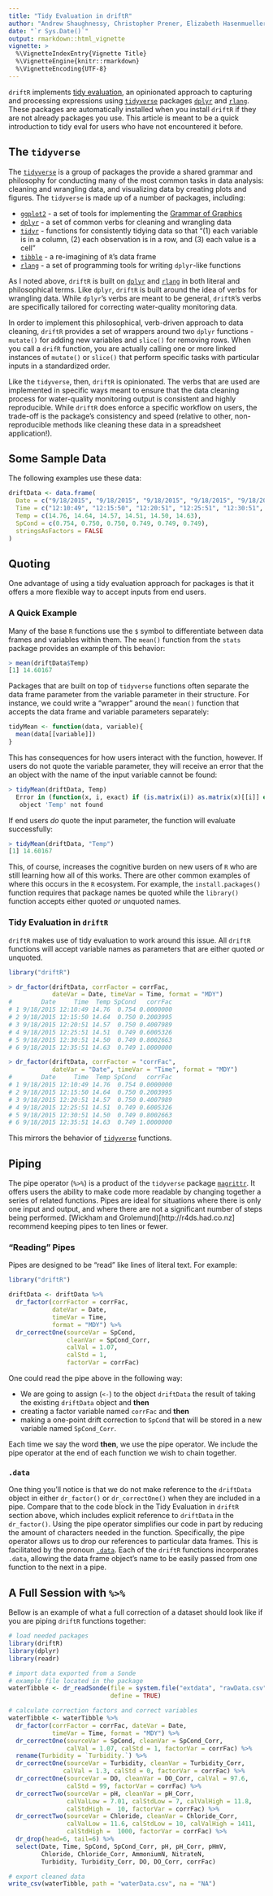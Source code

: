 ```yaml
---
title: "Tidy Evaluation in driftR"
author: "Andrew Shaughnessy, Christopher Prener, Elizabeth Hasenmueller"
date: "`r Sys.Date()`"
output: rmarkdown::html_vignette
vignette: >
  %\VignetteIndexEntry{Vignette Title}
  %\VignetteEngine{knitr::rmarkdown}
  %\VignetteEncoding{UTF-8}
---
```


`driftR` implements [tidy evaluation](http://rlang.tidyverse.org/articles/tidy-evaluation.html), an opinionated approach to capturing and processing expressions using [`tidyverse`](https://www.tidyverse.org) packages [`dplyr`](http://dplyr.tidyverse.org) and [`rlang`](http://rlang.tidyverse.org). These packages are automatically installed when you install `driftR` if they are not already packages you use. This article is meant to be a quick introduction to tidy eval for users who have not encountered it before.

## The `tidyverse`
The [`tidyverse`](https://www.tidyverse.org) is a group of packages the provide a shared grammar and philosophy for conducting many of the most common tasks in data analysis: cleaning and wrangling data, and visualizing data by creating plots and figures. The `tidyverse` is made up of a number of packages, including:

* [`ggplot2`](http://ggplot2.tidyverse.org) - a set of tools for implementing the [Grammar of Graphics](http://vita.had.co.nz/papers/layered-grammar.pdf)
* [`dplyr`](http://dplyr.tidyverse.org) - a set of common verbs for cleaning and wrangling data
* [`tidyr`](http://tidyr.tidyverse.org) - functions for consistently tidying data so that "(1) each variable is in a column, (2) each observation is in a row, and (3) each value is a cell"
* [`tibble`](http://tibble.tidyverse.org) - a re-imagining of `R`'s data frame
* [`rlang`](http://rlang.tidyverse.org) - a set of programming tools for writing `dplyr`-like functions

As I noted above, `driftR` is built on [`dplyr`](http://dplyr.tidyverse.org) and [`rlang`](http://rlang.tidyverse.org) in both literal and philosophical terms. Like `dplyr`, `driftR` is built around the idea of verbs for wrangling data. While `dplyr`'s verbs are meant to be general, `driftR`'s verbs are specifically tailored for correcting water-quality monitoring data. 

In order to implement this philosophical, verb-driven approach to data cleaning, `driftR` provides a set of wrappers around two `dplyr` functions - `mutate()` for adding new variables and `slice()` for removing rows. When you call a `drifR` function, you are actually calling one or more linked instances of `mutate()` or `slice()` that perform specific tasks with particular inputs in a standardized order. 

Like the `tidyverse`, then, `driftR` is opinionated. The verbs that are used are implemented in specific ways meant to ensure that the data cleaning process for water-quality monitoring output is consistent and highly reproducible. While `driftR` does enforce a specific workflow on users, the trade-off is the package's consistency and speed (relative to other, non-reproducible methods like cleaning these data in a spreadsheet application!).

## Some Sample Data
The following examples use these data:

```r
driftData <- data.frame(
  Date = c("9/18/2015", "9/18/2015", "9/18/2015", "9/18/2015", "9/18/2015", "9/18/2015"),
  Time = c("12:10:49", "12:15:50", "12:20:51", "12:25:51", "12:30:51", "12:35:51"),
  Temp = c(14.76, 14.64, 14.57, 14.51, 14.50, 14.63),
  SpCond = c(0.754, 0.750, 0.750, 0.749, 0.749, 0.749),
  stringsAsFactors = FALSE
)
```

## Quoting

One advantage of using a tidy evaluation approach for packages is that it offers a more flexible way to accept inputs from end users.

### A Quick Example

Many of the base `R` functions use the `$` symbol to differentiate between data frames and variables within them. The `mean()` function from the `stats` package provides an example of this behavior:

```r
> mean(driftData$Temp)
[1] 14.60167
```

Packages that are built on top of `tidyverse` functions often separate the data frame parameter from the variable parameter in their structure. For instance, we could write a "wrapper" around the `mean()` function that accepts the data frame and variable parameters separately:

```r
tidyMean <- function(data, variable){
  mean(data[[variable]])
}
```

This has consequences for how users interact with the function, however. If users do not quote the variable parameter, they will receive an error that the an object with the name of the input variable cannot be found:

```r
> tidyMean(driftData, Temp)
  Error in (function(x, i, exact) if (is.matrix(i)) as.matrix(x)[[i]] else .subset2(x,  : 
   object 'Temp' not found 
```

If end users *do* quote the input parameter, the function will evaluate successfully:

```r
> tidyMean(driftData, "Temp")
[1] 14.60167
```

This, of course, increases the cognitive burden on new users of `R` who are still learning how all of this works. There are other common examples of where this occurs in the `R` ecosystem. For example, the `install.packages()` function requires that package names be quoted while the `library()` function accepts either quoted *or* unquoted names.

### Tidy Evaluation in `driftR`
`driftR` makes use of tidy evaluation to work around this issue. All `driftR` functions will accept variable names as parameters that are either quoted *or* unquoted.

```r
library("driftR")

> dr_factor(driftData, corrFactor = corrFac, 
            dateVar = Date, timeVar = Time, format = "MDY")
#        Date     Time  Temp SpCond   corrFac
# 1 9/18/2015 12:10:49 14.76  0.754 0.0000000
# 2 9/18/2015 12:15:50 14.64  0.750 0.2003995
# 3 9/18/2015 12:20:51 14.57  0.750 0.4007989
# 4 9/18/2015 12:25:51 14.51  0.749 0.6005326
# 5 9/18/2015 12:30:51 14.50  0.749 0.8002663
# 6 9/18/2015 12:35:51 14.63  0.749 1.0000000

> dr_factor(driftData, corrFactor = "corrFac", 
            dateVar = "Date", timeVar = "Time", format = "MDY")
#        Date     Time  Temp SpCond   corrFac
# 1 9/18/2015 12:10:49 14.76  0.754 0.0000000
# 2 9/18/2015 12:15:50 14.64  0.750 0.2003995
# 3 9/18/2015 12:20:51 14.57  0.750 0.4007989
# 4 9/18/2015 12:25:51 14.51  0.749 0.6005326
# 5 9/18/2015 12:30:51 14.50  0.749 0.8002663
# 6 9/18/2015 12:35:51 14.63  0.749 1.0000000
```

This mirrors the behavior of [`tidyverse`](https://www.tidyverse.org) functions.

## Piping
The pipe operator (`%>%`) is a product of the `tidyverse` package [`magrittr`](http://magrittr.tidyverse.org). It offers users the ability to make code more readable by changing together a series of related functions. Pipes are ideal for situations where there is only one input and output, and where there are not a significant number of steps being performed. [Wickham and Grolemund)[http://r4ds.had.co.nz] recommend keeping pipes to ten lines or fewer.

### "Reading" Pipes

Pipes are designed to be "read" like lines of literal text. For example:

```r
library("driftR")

driftData <- driftData %>%
  dr_factor(corrFactor = corrFac, 
            dateVar = Date, 
            timeVar = Time, 
            format = "MDY") %>%
  dr_correctOne(sourceVar = SpCond, 
                cleanVar = SpCond_Corr, 
                calVal = 1.07, 
                calStd = 1, 
                factorVar = corrFac)
```

One could read the pipe above in the following way:

* We are going to assign (`<-`) to the object `driftData` the result of taking the existing `driftData` object and **then**
* creating a factor variable named `corrFac` and **then**
* making a one-point drift correction to `SpCond` that will be stored in a new variable named `SpCond_Corr`.

Each time we say the word **then**, we use the pipe operator. We include the pipe operator at the end of each function we wish to chain together.

### `.data`
One thing you'll notice is that we do not make reference to the `driftData` object in either `dr_factor()` or `dr_correctOne()` when they are included in a pipe. Compare that to the code block in the Tidy Evaluation in `driftR` section above, which includes explicit reference to `driftData` in the `dr_factor()`. Using the pipe operator simplifies our code in part by reducing the amount of characters needed in the function. Specifically, the pipe operator allows us to drop our references to particular data frames. This is facilitated by the pronoun [`.data`](http://rlang.tidyverse.org/reference/tidyeval-data.html). Each of the `driftR` functions incorporates `.data`, allowing the data frame object's name to be easily passed from one function to the next in a pipe.

## A Full Session with `%>%`

Bellow is an example of what a full correction of a dataset should look like if you are piping `driftR` functions together:

```r
# load needed packages
library(driftR)
library(dplyr)
library(readr)

# import data exported from a Sonde 
# example file located in the package
waterTibble <- dr_readSonde(file = system.file("extdata", "rawData.csv", package="driftR"), 
                            define = TRUE)

# calculate correction factors and correct variables
waterTibble <- waterTibble %>%
  dr_factor(corrFactor = corrFac, dateVar = Date, 
            timeVar = Time, format = "MDY") %>%
  dr_correctOne(sourceVar = SpCond, cleanVar = SpCond_Corr, 
                calVal = 1.07, calStd = 1, factorVar = corrFac) %>%
  rename(Turbidity = `Turbidity.`) %>%
  dr_correctOne(sourceVar = Turbidity, cleanVar = Turbidity_Corr, 
               calVal = 1.3, calStd = 0, factorVar = corrFac) %>% 
  dr_correctOne(sourceVar = DO, cleanVar = DO_Corr, calVal = 97.6, 
                calStd = 99, factorVar = corrFac) %>%
  dr_correctTwo(sourceVar = pH, cleanVar = pH_Corr, 
                calValLow = 7.01, calStdLow = 7, calValHigh = 11.8, 
                calStdHigh =  10, factorVar = corrFac) %>%
  dr_correctTwo(sourceVar = Chloride, cleanVar = Chloride_Corr, 
                calValLow = 11.6, calStdLow = 10, calValHigh = 1411, 
                calStdHigh =  1000, factorVar = corrFac) %>%
  dr_drop(head=6, tail=6) %>%
  select(Date, Time, SpCond, SpCond_Corr, pH, pH_Corr, pHmV, 
         Chloride, Chloride_Corr, AmmoniumN, NitrateN, 
         Turbidity, Turbidity_Corr, DO, DO_Corr, corrFac)

# export cleaned data
write_csv(waterTibble, path = "waterData.csv", na = "NA")
```
